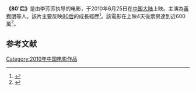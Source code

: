 {{Infobox Film
| name             =  
| original_name    = 
| image            =  
| caption          = 
| director         =  
| producer         =  
| writer           =  
| narrator         = 
| based on         =  
| starring         =  
| music            =  
| cinematography   =  
| editing          =  
| studio           = 
| distributor      = 
| released         ={{flagicon|PRC}} 2010年6月25日
| rate             = 
| runtime          =  
| country          = {{中國大陸電影產地}}
| language         = [[普通話|普通話]]
| imdb_id          = 
| amg_id           = 
| budget           = 
| gross            = 600万元人民币
| cn_name  = 
| tw_name  = 
| hk_name  = 
}}
'''《80'后》'''是由李芳芳执导的电影，于2010年6月25日在[[中国大陆|中国大陆]]上映。主演為[[黃宥明|黃宥明]]等人。該片主要反映[[80后|80后]]的成長經歷<ref>{{cite news |title=《80'后》票房过600万 文艺片重在抓住人心 |url=http://ent.sina.com.cn/m/c/2010-07-02/14303005841.shtml |publisher=新浪娛樂}}</ref>。該電影在上映4天後票房達到近600萬<ref>{{cite news |title=《80’后》强大口碑护航 票房累计近600万元 |url=https://3g.163.com/ent/article/6AE46P2900034IHV.html?spss=adap_pc#adaptation=pc |publisher=網易娛樂}}</ref>。

==参考文献==
{{reflist}}

[[Category:2010年中国电影作品|Category:2010年中国电影作品]]
{{movie-stub}}
